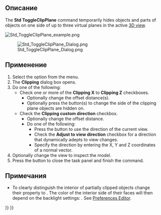 <languages/>

<div class="mw-translate-fuzzy">
{{Docnav/ru
|[[Std_AxisCross/ru|Команда "Показать/скрыть оси координат"]]
|[[Std_TextureMapping/ru|Команда "Текстурирование..."]]
|[[Std_View_Menu/ru|Меню "Вид"]]
|IconL=Std_AxisCross.svg
|IconR=Std_TextureMapping.svg
|IconC=Freecad.svg
}}
</div>

<div class="mw-translate-fuzzy">
{{GuiCommand/ru
|Name/ru=Плоскость сечения
|Name=Std_ToggleClipPlane
|MenuLocation=Вид → Плоскость сечения
|Workbenches=Все
}}
</div>

<span id="Description"></span>
==Описание==

The '''Std ToggleClipPlane''' command temporarily hides objects and parts of objects on one side of up to three virtual planes in the active [[3D_view|3D view]].

[[Image:Std_ToggleClipPlane_example.png]]
{{Caption|Сечение полой фигуры}}

[[Image:Std_ToggleClipPlane_Dialog.png]]
<div class="mw-translate-fuzzy">
{{Caption|Внешний вид панели "Плоскость сечения"}}
</div>

<span id="Usage"></span>
==Применение==

# Select the {{MenuCommand|View → [[Image:Std_ToggleClipPlane.svg|16px]] Clipping plane}} option from the menu.
# The '''Clipping''' dialog box opens.
# Do one of the following:
#* Check one or more of the '''Clipping X''' to '''Clipping Z''' checkboxes.
#** Optionally change the offset distance(s).
#** Optionally press the {{Button|Flip}} button(s) to change the side of the clipping plane objects are hidden on.
#* Check the '''Clipping custom direction''' checkbox.
#** Optionally change the offset distance.
#** Do one of the following:
#*** Press the {{Button|View}} button to use the direction of the current view.
#*** Check the '''Adjust to view direction''' checkbox for a direction that dynamically adepts to view changes.
#*** Specify the direction by entering the X, Y and Z coordinates of a normal vector.
# Optionally change the view to inspect the model.
# Press the {{Button|Close}} button to close the task panel and finish the command.

<span id="Notes"></span>
==Примечания==

* To clearly distinguish the interior of partially clipped objects change their {{PropertyView|Lighting}} property to {{Value|One side}}. The color of the interior side of their faces will then depend on the backlight settings: {{MenuCommand|Edit → Preferences... → Display → 3D View → Backlight color - Intensity}}. See [[Preferences_Editor#3D_View|Preferences Editor]].


<div class="mw-translate-fuzzy">
{{Docnav/ru
|[[Std_AxisCross/ru|Команда "Показать/скрыть оси координат"]]
|[[Std_TextureMapping/ru|Команда "Текстурирование..."]]
|[[Std_View_Menu/ru|Меню "Вид"]]
|IconL=Std_AxisCross.svg
|IconR=Std_TextureMapping.svg
|IconC=Freecad.svg
}}
</div>

{{Std_Base_navi{{#translation:}}}}
{{Userdocnavi{{#translation:}}}}